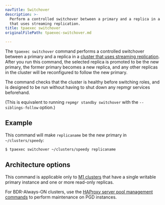 ```yaml
---
navTitle: Switchover
description: >-
  Perform a controlled switchover between a primary and a replica in a cluster
  that uses streaming replication.
title: tpaexec switchover
originalFilePath: tpaexec-switchover.md

---
```


The `tpaexec switchover` command performs a controlled switchover
between a primary and a replica in a [cluster that uses streaming
replication](architecture-M1/). After you run this command, the
selected replica is promoted to be the new primary, the former primary
becomes a new replica, and any other replicas in the cluster will be
reconfigured to follow the new primary.

The command checks that the cluster is healthy before switching roles,
and is designed to be run without having to shut down any repmgr
services beforehand.

(This is equivalent to running `repmgr standby switchover` with the
`--siblings-follow` option.)

## Example

This command will make `replicaname` be the new primary in
`~/clusters/speedy`:

```bash
$ tpaexec switchover ~/clusters/speedy replicaname
```

## Architecture options

This command is applicable only to [M1 clusters](architecture-M1/)
that have a single writable primary instance and one or more read-only
replicas.

For BDR-Always-ON clusters, use the
[HAProxy server pool management commands](tpaexec-server-pool/) to
perform maintenance on PGD instances.
